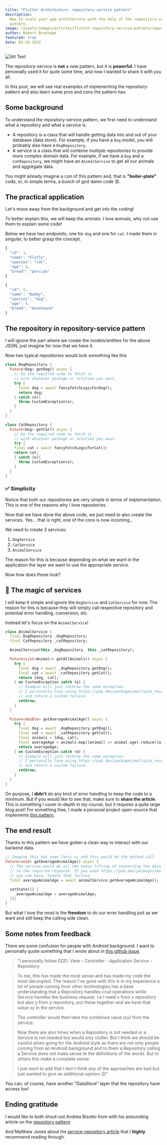 ```yaml
---
title: "Flutter Architecture: repository-service pattern"
description:
  How to scale your app architecture with the help of the repository-service
  pattern.
image: /assets/images/articles/flutter-repository-service-pattern/repository-service-pattern.webp
author: Robert Brunhage
featured: true
date: 02-24-2022
---
```



![Alt Text](/assets/images/articles/flutter-repository-service-pattern/repository-service-pattern.webp)

The repository-service is **not** a new pattern, but it is **powerful**. I have
personally used it for quite some time, and now I wanted to share it with you
all.

In this post, we will see real examples of implementing the repository-pattern
and also learn some pros and cons the pattern has.

## Some background

To understand the repository-service pattern, we first need to understand what a
repository and what a service is.

- A repository is a class that will handle getting data into and out of your
  database (data store). For example, if you have a `Dog` model, you will
  probably also have a `DogRepository`.
- A service is a class that will combine multiple repositories to provide more
  complex domain data. For example, if we have a `Dog` and a `CatRepository`, we
  might have an `AnimalService` to get all our animals and aggregate data.

You might already imagine a con of this pattern and, that is **"boiler-plate"**
code, or, in simple terms, a bunch of god damn code 😡.

## The practical application

Let's move away from the background and get into the coding!

To better explain this, we will keep the animals. I love animals, why not use
them to explain some code!

Below we have two endpoints, one for `dog` and one for `cat`. I made them in
singular, to better grasp the concept.

```js
{
  "id": 1,
  "name": "Fluffy",
  "species": "cat",
  "age": 2,
  "breed": "persian"
}
```

```js
{
  "id": 1,
  "name": "Bobby",
  "species": "dog",
  "age": 4,
  "breed": "Keeshound"
}
```

## The repository in repository-service pattern

I will ignore the part where we create the models/entities for the above JSON,
just imagine for now that we have it.

Now two typical repositories would look something like this

```dart
class DogRepository {
  Future<Dog> getDog() async {
    // Do the required code to fetch it
    // with whatever package or solution you want.
    try {
      final dog = await fancyFetchLogicForDog();
      return dog;
    } catch (e){
      throw CustomException(e);
    }
  }
}
```

```dart
class CatRepository {
  Future<Dog> getCat() async {
    // Do the required code to fetch it
    // with whatever package or solution you want.
    try {
    final cat = await fancyFetchLogicForCat();
    return cat;
    } catch (e){
      throw CustomException(e);
    }
  }
}
```

### ✅ Simplicity

Notice that both our repositories are very simple in terms of implementation.
This is one of the reasons why I love repositories.

Now that we have done the above code, we just need to also create the services.
Yes... that is right, one of the cons is now incoming...

We need to create 3 services:

1. `DogService`
2. `CatService`
3. `AnimalService`

The reason for this is because depending on what we want in the application the
layer we want to use the appropriate service.

Now how does these look?

## 🧙 The magic of services

I will keep it simple and ignore the `DogService` and `CatService` for now. The
reason for this is because they will simply call respective repository and
potential error handling, conversion, etc.

Instead let's focus on the `AnimalService`!

```dart
class AnimalService {
  final DogRepository _dogRepository;
  final CatRepository _catRepository;

  AnimalService(this._dogRepository, this._catRepository);

  Future<List<Animal>> getAllAnimals() async {
    try {
      final dog = await _dogRepository.getDog();
      final cat = await _catRepository.getCat();
      return [dog, cat];
    } on CustomException catch (e) {
      // Example will just rethrow the same exception.
      // I personally love using https://pub.dev/packages/multiple_result
      // and return a custom failure.
      rethrow;
    }
  }

  Future<double> getAverageAnimalAge() async {
    try {
      final dog = await _dogRepository.getDog();
      final cat = await _catRepository.getCat();
      final animals = [dog, cat];
      final averageAge = animals.map((animal) => animal.age).reduce((a, b) => a + b) / animals.length;
      return averageAge;
    } on CustomException catch (e) {
      // Example will just rethrow the same exception.
      // I personally love using https://pub.dev/packages/multiple_result
      // and return a custom failure.
      rethrow;
    }
  }
}
```

On purpose, I **didn't** do any kind of error handling to keep the code to a
minimum. But if you would like to see that, make sure to **share the article**.
This is something I cover in-depth in my course, but it requires a quite large
blog post! For something free, I made a personal project open-source that
implements [this pattern](https://github.com/RobertBrunhage/budget_together).

<div className="blog_post_component">
  <emailSignup color={"var(--secondary-bg-color)"} />
</div>

## The end result

Thanks to this pattern we have gotten a clean way to interact with our backend
data.

```dart
// Imagine this has some fancy ui and this would be the method call.
Future<void> getAverageAnimalAge() async {
  // The service would do all the heavy lifting of converting the data
  // to the required response. If you used https://pub.dev/packages/multiple_result
  // you can here, handle that failure.
  final averageAnimalAge = await animalService.getAverageAnimalAge();

  setState(() {
    _averageAnimalAge = averageAnimalAge;
  });
}
```

But what I love the most is the **freedom** to do our error handling just as we
want and still keep the calling side clean.

## Some notes from feedback

There are some confusion for people with Android background. I want to
personally quote something that I wrote about in
[this github issue](https://github.com/brianegan/new_flutter_template/issues/14#issuecomment-768418650).

> "I personally follow DDD: View - Controller - Application Service - Repository

> To me, this has made the most sense and has made my code the most decoupled.
> The reason I've gone with this is in my experience a lot of people coming from
> other technologies has a base understanding that a Repository handles crud
> operations while Service handles the business request. I.e I need x from x
> repository but also y from y repository, put these together and we have that
> value xy in the service.
>
> The controller would then take the combined value (xy) from the service.
>
> Now there are also times when a Repository is not needed or a Service is not
> needed but would only clutter. But I think we should be careful when going for
> the Android style as there are not only people coming from an Android
> background and to them a Repository calling a Service does not make sense to
> the definitions of the words. But to others this make a complete sense.
>
> I just want to add that I don't think any of the approaches are bad but just
> wanted to give an additional opinion 😊"

You can, of course, have another "DataStore" layer that the repository have
access too!

## Ending gratitude

I would like to both shout-out Andrea Bizotto from with his astounding article
on the
[repository pattern](https://codewithandrea.com/articles/flutter-repository-pattern/)

And Matthew Jones about his
[service-repository article](https://exceptionnotfound.net/the-repository-service-pattern-with-dependency-injection-and-asp-net-core/)
that I **highly** recommend reading through.

<div className="blog_post_component">
  <blogShareFooter message="Robert's new article about repository-service pattern in Flutter is great, highly recommend it!" />
</div>
